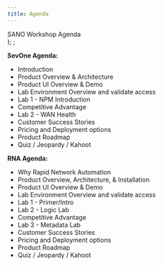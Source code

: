 ```yaml
---
title: Agenda
---
```

  <span>
    SANO Workshop Agenda <br />
  </span>
);
;

**SevOne Agenda:** 
* Introduction
* Product Overview & Architecture
* Product UI Overview & Demo 
* Lab Environment Overview and validate access
* Lab 1 - NPM Introduction
* Competitive Advantage
* Lab 2 - WAN Health 
* Customer Success Stories 
* Pricing and Deployment options
* Product Roadmap 
* Quiz / Jeopardy / Kahoot 


**RNA Agenda:** 
* Why Rapid Network Automation
* Product Overview, Architecture, & Installation
* Product UI Overview & Demo 
* Lab Environment Overview and validate access
* Lab 1 - Primer/Intro
* Lab 2 - Logic Lab
* Competitive Advantage
* Lab 3 - Metadata Lab
* Customer Success Stories 
* Pricing and Deployment options
* Product Roadmap 
* Quiz / Jeopardy / Kahoot








